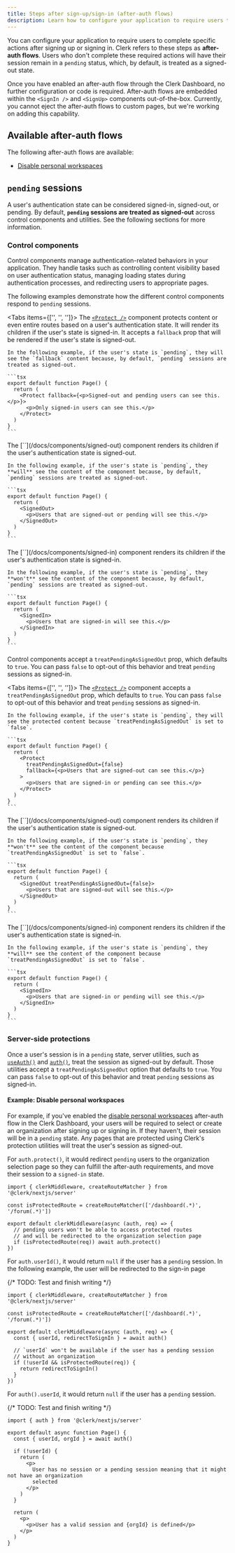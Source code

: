 ```yaml
---
title: Steps after sign-up/sign-in (after-auth flows)
description: Learn how to configure your application to require users to complete specific actions after signing up or signing in.
---
```


You can configure your application to require users to complete specific actions after signing up or signing in. Clerk refers to these steps as **after-auth flows**. Users who don't complete these required actions will have their session remain in a `pending` status, which, by default, is treated as a signed-out state.

Once you have enabled an after-auth flow through the Clerk Dashboard, no further configuration or code is required. After-auth flows are embedded within the `<SignIn />` and `<SignUp>` components out-of-the-box. Currently, you cannot eject the after-auth flows to custom pages, but we're working on adding this capability.

## Available after-auth flows

The following after-auth flows are available:

- [Disable personal workspaces](/docs/organizations/overview#disable-personal-workspaces)

## `pending` sessions

A user's authentication state can be considered signed-in, signed-out, or pending. By default, **`pending` sessions are treated as signed-out** across control components and utilities. See the following sections for more information.

### Control components

Control components manage authentication-related behaviors in your application. They handle tasks such as controlling content visibility based on user authentication status, managing loading states during authentication processes, and redirecting users to appropriate pages.

The following examples demonstrate how the different control components respond to `pending` sessions.

<Tabs items={['<Protect />', '<SignedOut />', '<SignedIn />']}>
  <Tab>
    The [`<Protect />`](/docs/components/protect) component protects content or even entire routes based on a user's authentication state. It will render its children if the user's state is signed-in. It accepts a `fallback` prop that will be rendered if the user's state is signed-out.

    In the following example, if the user's state is `pending`, they will see the `fallback` content because, by default, `pending` sessions are treated as signed-out.

    ```tsx
    export default function Page() {
      return (
        <Protect fallback={<p>Signed-out and pending users can see this.</p>}>
          <p>Only signed-in users can see this.</p>
        </Protect>
      )
    }
    ```
  </Tab>

  <Tab>
    The [`<SignedOut />`](/docs/components/signed-out) component renders its children if the user's authentication state is signed-out.

    In the following example, if the user's state is `pending`, they **will** see the content of the component because, by default, `pending` sessions are treated as signed-out.

    ```tsx
    export default function Page() {
      return (
        <SignedOut>
          <p>Users that are signed-out or pending will see this.</p>
        </SignedOut>
      )
    }
    ```
  </Tab>

  <Tab>
    The [`<SignedIn />`](/docs/components/signed-in) component renders its children if the user's authentication state is signed-in.

    In the following example, if the user's state is `pending`, they **won't** see the content of the component because, by default, `pending` sessions are treated as signed-out.

    ```tsx
    export default function Page() {
      return (
        <SignedIn>
          <p>Users that are signed-in will see this.</p>
        </SignedIn>
      )
    }
    ```
  </Tab>
</Tabs>

Control components accept a `treatPendingAsSignedOut` prop, which defaults to `true`. You can pass `false` to opt-out of this behavior and treat `pending` sessions as signed-in.

<Tabs items={['<Protect />', '<SignedOut />', '<SignedIn />']}>
  <Tab>
    The [`<Protect />`](/docs/components/protect) component accepts a `treatPendingAsSignedOut` prop, which defaults to `true`. You can pass `false` to opt-out of this behavior and treat `pending` sessions as signed-in.

    In the following example, if the user's state is `pending`, they will see the protected content because `treatPendingAsSignedOut` is set to `false`.

    ```tsx
    export default function Page() {
      return (
        <Protect
          treatPendingAsSignedOut={false}
          fallback={<p>Users that are signed-out can see this.</p>}
        >
          <p>Users that are signed-in or pending can see this.</p>
        </Protect>
      )
    }
    ```
  </Tab>

  <Tab>
    The [`<SignedOut />`](/docs/components/signed-out) component renders its children if the user's authentication state is signed-out.

    In the following example, if the user's state is `pending`, they **won't** see the content of the component because `treatPendingAsSignedOut` is set to `false`.

    ```tsx
    export default function Page() {
      return (
        <SignedOut treatPendingAsSignedOut={false}>
          <p>Users that are signed-out will see this.</p>
        </SignedOut>
      )
    }
    ```
  </Tab>

  <Tab>
    The [`<SignedIn />`](/docs/components/signed-in) component renders its children if the user's authentication state is signed-in.

    In the following example, if the user's state is `pending`, they **will** see the content of the component because `treatPendingAsSignedOut` is set to `false`.

    ```tsx
    export default function Page() {
      return (
        <SignedIn>
          <p>Users that are signed-in or pending will see this.</p>
        </SignedIn>
      )
    }
    ```
  </Tab>
</Tabs>

### Server-side protections

Once a user's session is in a `pending` state, server utilities, such as [`useAuth()`](/docs/hooks/use-auth) and [`auth()`](/docs/references/nextjs/auth), treat the session as signed-out by default. Those utilities accept a `treatPendingAsSignedOut` option that defaults to `true`. You can pass `false` to opt-out of this behavior and treat `pending` sessions as signed-in.

#### Example: Disable personal workspaces

For example, if you've enabled the [disable personal workspaces](/docs/organizations/overview#disable-personal-workspaces) after-auth flow in the Clerk Dashboard, your users will be required to select or create an organization after signing up or signing in. If they haven't, their session will be in a `pending` state. Any pages that are protected using Clerk's protection utilities will treat the user's session as signed-out.

For `auth.protect()`, it would redirect `pending` users to the organization selection page so they can fulfill the after-auth requirements, and move their session to a `signed-in` state.

```tsx {{ filename: 'middleware.ts' }}
import { clerkMiddleware, createRouteMatcher } from '@clerk/nextjs/server'

const isProtectedRoute = createRouteMatcher(['/dashboard(.*)', '/forum(.*)'])

export default clerkMiddleware(async (auth, req) => {
  // pending users won't be able to access protected routes
  // and will be redirected to the organization selection page
  if (isProtectedRoute(req)) await auth.protect()
})
```

For `auth.userId()`, it would return `null` if the user has a `pending` session. In the following example, the user will be redirected to the sign-in page

{/* TODO: Test and finish writing */}

```tsx {{ filename: 'app/middleware.ts' }}
import { clerkMiddleware, createRouteMatcher } from '@clerk/nextjs/server'

const isProtectedRoute = createRouteMatcher(['/dashboard(.*)', '/forum(.*)'])

export default clerkMiddleware(async (auth, req) => {
  const { userId, redirectToSignIn } = await auth()

  // `userId` won't be available if the user has a pending session
  // without an organization
  if (!userId && isProtectedRoute(req)) {
    return redirectToSignIn()
  }
})
```

For `auth().userId`, it would return `null` if the user has a `pending` session.

{/* TODO: Test and finish writing */}

```tsx {{ filename: 'app/page.tsx' }}
import { auth } from '@clerk/nextjs/server'

export default async function Page() {
  const { userId, orgId } = await auth()

  if (!userId) {
    return (
      <p>
        User has no session or a pending session meaning that it might not have an organization
        selected
      </p>
    )
  }

  return (
    <p>
      <p>User has a valid session and {orgId} is defined</p>
    </p>
  )
}
```
